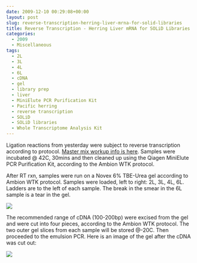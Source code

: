 ```yaml
---
date: 2009-12-10 00:29:08+00:00
layout: post
slug: reverse-transcription-herring-liver-mrna-for-solid-libraries
title: Reverse Transcription - Herring Liver mRNA for SOLiD Libraries
categories:
  - 2009
  - Miscellaneous
tags:
  - 2L
  - 3L
  - 4L
  - 6L
  - cDNA
  - gel
  - library prep
  - liver
  - MiniElute PCR Purification Kit
  - Pacific herring
  - reverse transcription
  - SOLiD
  - SOLiD libraries
  - Whole Transcriptome Analysis Kit
---
```


Ligation reactions from yesterday were subject to reverse transcription according to protocol. [Master mix workup info is here](https://eagle.fish.washington.edu/Arabidopsis/Notebook%20Workup%20Files/20091209-01.jpg). Samples were incubated @ 42C, 30mins and then cleaned up using the Qiagen MiniElute PCR Purification Kit, according to the Ambion WTK protocol.

After RT rxn, samples were run on a Novex 6% TBE-Urea gel according to Ambion WTK protocol. Samples were loaded, left to right: 2L, 3L, 4L, 6L. Ladders are to the left of each sample. The break in the smear in the 6L sample is a tear in the gel.

![](https://eagle.fish.washington.edu/Arabidopsis/20091209-01.jpg)

The recommended range of cDNA (100-200bp) were excised from the gel and were cut into four pieces, according to the Ambion WTK protocol. The two outer gel slices from each sample will be stored @-20C. Then proceeded to the emulsion PCR. Here is an image of the gel after the cDNA was cut out:

![](https://eagle.fish.washington.edu/Arabidopsis/20091209-02.jpg)
